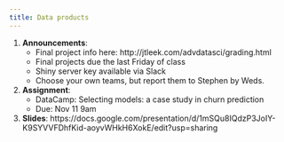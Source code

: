```yaml
---
title: Data products
---
```


1. __Announcements__: 
    * Final project info here: http://jtleek.com/advdatasci/grading.html
    * Final projects due the last Friday of class
    * Shiny server key available via Slack
    * Choose your own teams, but report them to Stephen by Weds. 
2. __Assignment__: 
    * DataCamp: Selecting models: a case study in churn prediction
    * Due: Nov 11 9am
3. __Slides__: https://docs.google.com/presentation/d/1mSQu8IQdzP3JoIY-K9SYVVFDhfKid-aoyvWHkH6XokE/edit?usp=sharing
